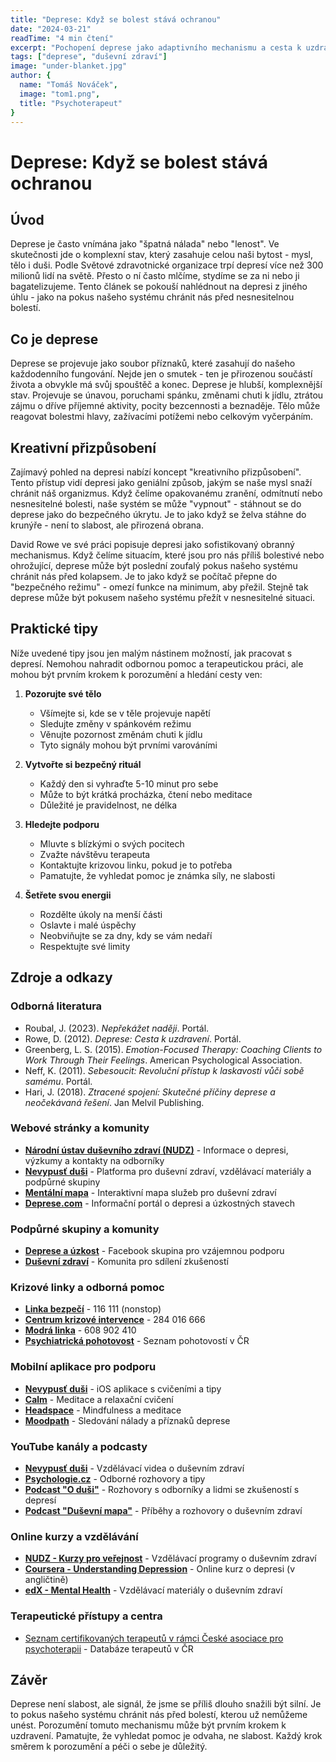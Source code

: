 ```yaml
---
title: "Deprese: Když se bolest stává ochranou"
date: "2024-03-21"
readTime: "4 min čtení"
excerpt: "Pochopení deprese jako adaptivního mechanismu a cesta k uzdravení. Praktické tipy a zdroje pomoci."
tags: ["deprese", "duševní zdraví"]
image: "under-blanket.jpg"
author: {
  name: "Tomáš Nováček",
  image: "tom1.png",
  title: "Psychoterapeut"
}
---
```


# Deprese: Když se bolest stává ochranou

## Úvod
Deprese je často vnímána jako "špatná nálada" nebo "lenost". Ve skutečnosti jde o komplexní stav, který zasahuje celou naši bytost - mysl, tělo i duši. Podle Světové zdravotnické organizace trpí depresí více než 300 milionů lidí na světě. Přesto o ní často mlčíme, stydíme se za ni nebo ji bagatelizujeme. Tento článek se pokouší nahlédnout na depresi z jiného úhlu - jako na pokus našeho systému chránit nás před nesnesitelnou bolestí.

## Co je deprese
Deprese se projevuje jako soubor příznaků, které zasahují do našeho každodenního fungování. Nejde jen o smutek - ten je přirozenou součástí života a obvykle má svůj spouštěč a konec. Deprese je hlubší, komplexnější stav. Projevuje se únavou, poruchami spánku, změnami chuti k jídlu, ztrátou zájmu o dříve příjemné aktivity, pocity bezcennosti a beznaděje. Tělo může reagovat bolestmi hlavy, zažívacími potížemi nebo celkovým vyčerpáním.

## Kreativní přizpůsobení
Zajímavý pohled na depresi nabízí koncept "kreativního přizpůsobení". Tento přístup vidí depresi jako geniální způsob, jakým se naše mysl snaží chránit náš organizmus. Když čelíme opakovanému zranění, odmítnutí nebo nesnesitelné bolesti, naše systém se může "vypnout" - stáhnout se do deprese jako do bezpečného úkrytu. Je to jako když se želva stáhne do krunýře - není to slabost, ale přirozená obrana.

David Rowe ve své práci popisuje depresi jako sofistikovaný obranný mechanismus. Když čelíme situacím, které jsou pro nás příliš bolestivé nebo ohrožující, deprese může být poslední zoufalý pokus našeho systému chránit nás před kolapsem. Je to jako když se počítač přepne do "bezpečného režimu" - omezí funkce na minimum, aby přežil. Stejně tak deprese může být pokusem našeho systému přežít v nesnesitelné situaci.

## Praktické tipy
Níže uvedené tipy jsou jen malým nástinem možností, jak pracovat s depresí. Nemohou nahradit odbornou pomoc a terapeutickou práci, ale mohou být prvním krokem k porozumění a hledání cesty ven:

1. **Pozorujte své tělo**
   - Všímejte si, kde se v těle projevuje napětí
   - Sledujte změny v spánkovém režimu
   - Věnujte pozornost změnám chuti k jídlu
   - Tyto signály mohou být prvními varováními

2. **Vytvořte si bezpečný rituál**
   - Každý den si vyhraďte 5-10 minut pro sebe
   - Může to být krátká procházka, čtení nebo meditace
   - Důležité je pravidelnost, ne délka

3. **Hledejte podporu**
   - Mluvte s blízkými o svých pocitech
   - Zvažte návštěvu terapeuta
   - Kontaktujte krizovou linku, pokud je to potřeba
   - Pamatujte, že vyhledat pomoc je známka síly, ne slabosti

4. **Šetřete svou energii**
   - Rozdělte úkoly na menší části
   - Oslavte i malé úspěchy
   - Neobviňujte se za dny, kdy se vám nedaří
   - Respektujte své limity

## Zdroje a odkazy

### Odborná literatura
- Roubal, J. (2023). *Nepřekážet naději*. Portál.
- Rowe, D. (2012). *Deprese: Cesta k uzdravení*. Portál.
- Greenberg, L. S. (2015). *Emotion-Focused Therapy: Coaching Clients to Work Through Their Feelings*. American Psychological Association.
- Neff, K. (2011). *Sebesoucit: Revoluční přístup k laskavosti vůči sobě samému*. Portál.
- Hari, J. (2018). *Ztracené spojení: Skutečné příčiny deprese a neočekávaná řešení*. Jan Melvil Publishing.

### Webové stránky a komunity
- [**Národní ústav duševního zdraví (NUDZ)**](https://www.nudz.cz) - Informace o depresi, výzkumy a kontakty na odborníky
- [**Nevypusť duši**](https://nevypustdusi.cz) - Platforma pro duševní zdraví, vzdělávací materiály a podpůrné skupiny
- [**Mentální mapa**](https://mentalni-mapa.cz) - Interaktivní mapa služeb pro duševní zdraví
- [**Deprese.com**](https://www.deprese.com) - Informační portál o depresi a úzkostných stavech

### Podpůrné skupiny a komunity
- [**Deprese a úzkost**](https://www.facebook.com/groups/depreseauzkost) - Facebook skupina pro vzájemnou podporu
- [**Duševní zdraví**](https://www.facebook.com/groups/dusevnizdravi) - Komunita pro sdílení zkušeností

### Krizové linky a odborná pomoc
- [**Linka bezpečí**](tel:116111) - 116 111 (nonstop)
- [**Centrum krizové intervence**](https://www.crikri.cz) - 284 016 666
- [**Modrá linka**](https://www.modralinka.cz) - 608 902 410
- [**Psychiatrická pohotovost**](https://www.nudz.cz/psychiatricka-pohotovost) - Seznam pohotovostí v ČR

### Mobilní aplikace pro podporu
- [**Nevypusť duši**](https://apps.apple.com/cz/app/nevypus%C5%A5-du%C5%A1i/id1507653337) - iOS aplikace s cvičeními a tipy
- [**Calm**](https://www.calm.com) - Meditace a relaxační cvičení
- [**Headspace**](https://www.headspace.com) - Mindfulness a meditace
- [**Moodpath**](https://moodpath.com) - Sledování nálady a příznaků deprese

### YouTube kanály a podcasty
- [**Nevypusť duši**](https://www.youtube.com/c/Nevypus%C5%A5du%C5%A1i) - Vzdělávací videa o duševním zdraví
- [**Psychologie.cz**](https://www.youtube.com/c/Psychologiecz) - Odborné rozhovory a tipy
- [**Podcast "O duši"**](https://www.oduši.cz) - Rozhovory s odborníky a lidmi se zkušeností s depresí
- [**Podcast "Duševní mapa"**](https://mentalni-mapa.cz/podcast) - Příběhy a rozhovory o duševním zdraví

### Online kurzy a vzdělávání
- [**NUDZ - Kurzy pro veřejnost**](https://www.nudz.cz/kurzy) - Vzdělávací programy o duševním zdraví
- [**Coursera - Understanding Depression**](https://www.coursera.org/learn/depression) - Online kurz o depresi (v angličtině)
- [**edX - Mental Health**](https://www.edx.org/learn/mental-health) - Vzdělávací materiály o duševním zdraví

### Terapeutické přístupy a centra
- [Seznam certifikovaných terapeutů v rámci České asociace pro psychoterapii](https://www.czap.cz/adresar/) - Databáze terapeutů v ČR

## Závěr
Deprese není slabost, ale signál, že jsme se příliš dlouho snažili být silní. Je to pokus našeho systému chránit nás před bolestí, kterou už nemůžeme unést. Porozumění tomuto mechanismu může být prvním krokem k uzdravení. Pamatujte, že vyhledat pomoc je odvaha, ne slabost. Každý krok směrem k porozumění a péči o sebe je důležitý.